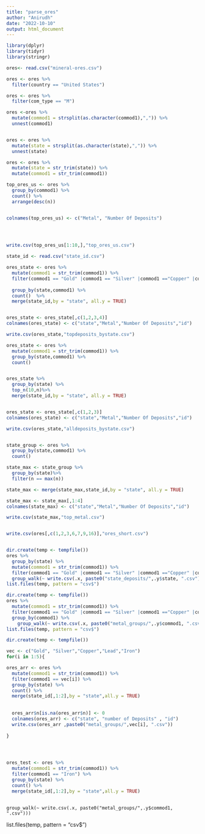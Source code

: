 ```yaml
---
title: "parse_ores"
author: "Anirudh"
date: "2022-10-10"
output: html_document
---
```


```r

library(dplyr)
library(tidyr)
library(stringr)
```

```r

ores<- read.csv("mineral-ores.csv")

ores <- ores %>%
  filter(country == "United States")

ores <- ores %>%
  filter(com_type == "M")

ores <-ores %>%
  mutate(commod1 = strsplit(as.character(commod1),",")) %>%
  unnest(commod1)


ores <- ores %>%
  mutate(state = strsplit(as.character(state),",")) %>%
  unnest(state)

ores <- ores %>%
  mutate(state = str_trim(state)) %>%
  mutate(commod1 = str_trim(commod1))

```

```r

top_ores_us <- ores %>%
  group_by(commod1) %>%
  count() %>%
  arrange(desc(n))


colnames(top_ores_us) <- c("Metal", "Number Of Deposits")


  

write.csv(top_ores_us[1:10,],"top_ores_us.csv")
```


```r
state_id <- read.csv("state_id.csv")

```

```r

ores_state <- ores %>%
  mutate(commod1 = str_trim(commod1)) %>%
  filter(commod1 == "Gold" |commod1 == "Silver" |commod1 =="Copper" |commod1 == "Lead" |commod1 == "Iron") %>%
  
  group_by(state,commod1) %>%
  count()  %>%
  merge(state_id,by = "state", all.y = TRUE)


ores_state <- ores_state[,c(1,2,3,4)]
colnames(ores_state) <- c("state","Metal","Number Of Deposits","id")

write.csv(ores_state,"topdeposits_bystate.csv")

```


```r

ores_state <- ores %>%
  mutate(commod1 = str_trim(commod1)) %>%
  group_by(state,commod1) %>%
  count()


ores_state %>%
  group_by(state) %>%
  top_n(10,n)%>%
  merge(state_id,by = "state", all.y = TRUE)


ores_state <- ores_state[,c(1,2,3)]
colnames(ores_state) <- c("state","Metal","Number Of Deposits","id")

write.csv(ores_state,"alldeposits_bystate.csv")
```

```r


```



```r

state_group <- ores %>%
  group_by(state,commod1) %>%
  count() 

state_max <- state_group %>%
  group_by(state)%>%
  filter(n == max(n))

state_max <- merge(state_max,state_id,by = "state", all.y = TRUE)

state_max <- state_max[,1:4]
colnames(state_max) <- c("state","Metal","Number Of Deposits","id")

write.csv(state_max,"top_metal.csv")



```





```r


write.csv(ores[,c(1,2,3,6,7,9,16)],"ores_short.csv")
```


```r



```

```r
dir.create(temp <- tempfile())
ores %>%
  group_by(state) %>%
  mutate(commod1 = str_trim(commod1)) %>%
  filter(commod1 == "Gold" |commod1 == "Silver" |commod1 =="Copper" |commod1 == "Lead" |commod1 == "Iron") %>%
  group_walk(~ write.csv(.x, paste0("state_deposits/",.y$state, ".csv")))
list.files(temp, pattern = "csv$")

```


```r
dir.create(temp <- tempfile())
ores %>%
  mutate(commod1 = str_trim(commod1)) %>%
  filter(commod1 == "Gold" |commod1 == "Silver" |commod1 =="Copper" |commod1 == "Lead" |commod1 == "Iron") %>%
  group_by(commod1) %>%
    group_walk(~ write.csv(.x, paste0("metal_groups/",.y$commod1, ".csv")))
list.files(temp, pattern = "csv$")

```


```r
dir.create(temp <- tempfile())

vec <- c("Gold", "Silver","Copper","Lead","Iron")
for(i in 1:5){

ores_arr <- ores %>%
  mutate(commod1 = str_trim(commod1)) %>%
  filter(commod1 == vec[i]) %>%
  group_by(state) %>%
  count() %>%
  merge(state_id[,1:2],by = "state",all.y = TRUE) 
  
  
  ores_arr$n[is.na(ores_arr$n)] <- 0
  colnames(ores_arr) <- c("state", "number of Deposits" , "id")
  write.csv(ores_arr ,paste0("metal_groups/",vec[i], ".csv"))
  
}





```
```r
ores_test <- ores %>%
  mutate(commod1 = str_trim(commod1)) %>%
  filter(commod1 == "Iron") %>%
  group_by(state) %>%
  count() %>%
  merge(state_id[,1:2],by = "state",all.y = TRUE)
  


```

    group_walk(~ write.csv(.x, paste0("metal_groups/",.y$commod1, ".csv")))
list.files(temp, pattern = "csv$")





